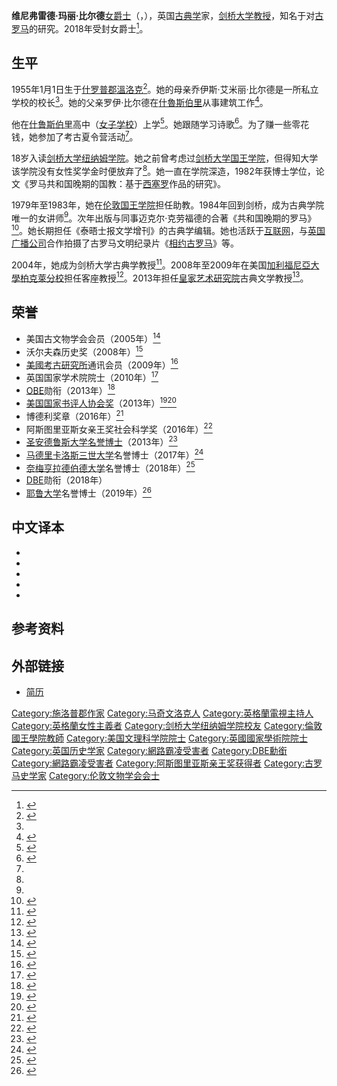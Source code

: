 {{Infobox academic
| name               = 玛丽·比尔德
| honorific_suffix   = {{postnominals|country=GBR|DBE|FSA|FBA|size=100%}}
| image              = Mary Beard UC3M 2017 (cropped).JPG
| image_size         = 
| alt                = 玛丽·比尔德
| caption            = 2017年
| birth_date         = {{Birth date and age|df=yes|1955|01|01}}
| birth_place        = 英国[[什罗普郡|什罗普郡]][[溫洛克|溫洛克]]
| death_date         = 
| death_place        = 
| death_cause        = 
| religion           = 
| awards             = {{plain list|
* 沃尔夫森历史奖（2009年）
* [[阿斯图里亚斯亲王奖|阿斯图里亚斯亲王奖]]（2016年）}}
| alma_mater         = [[剑桥大学纽纳姆学院|剑桥大学纽纳姆学院]]
| thesis_title       = The state religion in the late Roman Republic: a study based on the works of Cicero
| thesis_year        = 1982
| doctoral_advisor   = [[约翰·A·克鲁克|约翰·A·克鲁克]]
| discipline         = [[古典學|古典學]]
| sub_discipline     = {{hlist|[[古罗马|古罗马]]|[[古羅馬藝術|古羅馬藝術]]}}
| workplaces         = {{plain list|
* [[伦敦国王学院|伦敦国王学院]] 
* [[剑桥大学纽纳姆学院|剑桥大学纽纳姆学院]]
* [[加利福尼亞大學柏克萊分校|加利福尼亞大學柏克萊分校]] }}
| notable_works      = 《[[相约古罗马|相约古罗马]]》<br />《[[SPQR_(书籍)|SPQR]]》
}}

'''维尼弗雷德·玛丽·比尔德'''[[女爵士|女爵士]]（{{lang-en|Dame Winifred Mary Beard}}，{{bd|1955年|1月1日|catIdx=Beard}}），英国[[古典學|古典学]]家，[[剑桥大学|剑桥大学]][[教授|教授]]，知名于对[[古罗马|古罗马]]的研究。2018年受封女爵士<ref name="LG">{{London Gazette |issue= 62310 |date= 9 June 2018 |page= B7 |supp= y }}</ref>。

==生平==
1955年1月1日生于[[什罗普郡|什罗普郡]][[溫洛克|溫洛克]]<ref Name="McCrum">{{cite news |url=https://www.theguardian.com/books/2008/aug/24/classics |title=Up Pompeii with the roguish don |first=Robert |last=McCrum |newspaper=[[The_Guardian|The Guardian]] |date=2008-08-24 |accessdate=2015-07-29 |archive-date=2015-09-16 |archive-url=https://web.archive.org/web/20150916202912/http://www.theguardian.com/books/2008/aug/24/classics |dead-url=no }}</ref>。她的母亲乔伊斯·艾米丽·比尔德是一所私立学校的校长<ref name=debrett/>。她的父亲罗伊·比尔德在[[什魯斯伯里|什魯斯伯里]]从事建筑工作<ref name=debrett>{{cite web |title=BEARD, Prof (Winifred) Mary |work=[[德倍礼|Debrett's]] |year=2008 |url=http://www.credoreference.com/entry/7696274 |accessdate=2008-07-16 |archive-date=2012-05-26 |archive-url=https://www.webcitation.org/67wJVoJAX?url=http://www.credoreference.com/loginwayf.do;jsessionid=1E28F6210671F054035DF40F152C4915.us-web-004 |dead-url=no }}</ref>。

他在[[什鲁斯伯里|什鲁斯伯里]]高中（[[單性別教育|女子学校]]）上学<ref>{{cite news|last1=Laity|first1=Interview by Paul|title=A life in writing: Mary Beard, Britain's best-known classicist|url=https://www.theguardian.com/books/2007/nov/10/featuresreviews.guardianreview19|accessdate=2017-12-04|work=The Guardian|date=2007-11-10|archive-date=2021-01-25|archive-url=https://web.archive.org/web/20210125034314/https://www.theguardian.com/books/2007/nov/10/featuresreviews.guardianreview19|dead-url=no}}</ref>。她跟随{{tsl|en|Frank McEachran|弗兰克·麦克伊克兰}}学习诗歌<ref>{{cite web|last1=McCrum|first1=Robert|title=Interview with Mary Beard, the classical world's most provocative figure|url=https://www.theguardian.com/books/2008/aug/24/classics|website=The Observer|accessdate=2017-12-04|date=2008-08-23|archive-date=2015-09-16|archive-url=https://web.archive.org/web/20150916202912/http://www.theguardian.com/books/2008/aug/24/classics|dead-url=no}}</ref>。为了赚一些零花钱，她参加了考古夏令营活动<ref Name="McCrum"/>。

18岁入读[[剑桥大学纽纳姆学院|剑桥大学纽纳姆学院]]。她之前曾考虑过[[剑桥大学国王学院|剑桥大学国王学院]]，但得知大学该学院没有女性奖学金时便放弃了<ref name="McCrum"/>。她一直在学院深造，1982年获博士学位，论文《罗马共和国晚期的国教：基于[[西塞罗|西塞罗]]作品的研究》。

1979年至1983年，她在[[伦敦国王学院|伦敦国王学院]]担任助教。1984年回到剑桥，成为古典学院唯一的女讲师<ref name=debrett/>。次年出版与同事迈克尔·克劳福德的合著《共和国晚期的罗马》<ref>{{cite book |title=Rome in the Late Republic: Problems and Interpretations |last1=Beard| first1= Mary|last2=Crawford | first2=Michael | publisher = Gerald Duckworth | location=London | date=1985}}</ref>。她长期担任《泰晤士报文学增刊》的古典学编辑。她也活跃于[[互联网|互联网]]，与[[英国广播公司|英国广播公司]]合作拍摄了古罗马文明纪录片《[[相约古罗马|相约古罗马]]》等。

2004年，她成为剑桥大学古典学教授<ref name=CURep>{{cite journal |url=http://www.admin.cam.ac.uk/reporter/2004-05/weekly/5992/12.html |title=Appointments, reappointments, and grants of title |date=2005-03-02 |journal=Cambridge University Reporter |number=5992 |volume=CXXXV.20 |access-date=2020-10-07 |archive-date=2012-01-17 |archive-url=https://web.archive.org/web/20120117201138/http://www.admin.cam.ac.uk/reporter/2004-05/weekly/5992/12.html |dead-url=no }}</ref>。2008年至2009年在美国[[加利福尼亞大學柏克萊分校|加利福尼亞大學柏克萊分校]]担任客座教授<ref>{{cite web |title=The Sather Professor |work=University of California, Berkeley Department of Classics |url=http://classics.berkeley.edu/people/sather.php |accessdate=2008-07-16  |archiveurl=https://www.webcitation.org/69U4gOySq?url=http://classics.berkeley.edu/people/sather.php |archivedate=2012-07-28}}</ref>。2013年担任[[皇家艺术研究院|皇家艺术研究院]]古典文学教授<ref>{{cite news |url=https://www.independent.co.uk/arts-entertainment/books/news/mary-beard-named-as-royal-academy-of-arts-professor-of-ancient-literature-8567757.html |title=Mary Beard named as Royal Academy of Arts professor of ancient literature |first=Nick |last=Clark |newspaper=The Independent |date=2013-04-10 |accessdate=2020-10-07 |archive-date=2017-12-04 |archive-url=https://web.archive.org/web/20171204061359/https://www.independent.co.uk/arts-entertainment/books/news/mary-beard-named-as-royal-academy-of-arts-professor-of-ancient-literature-8567757.html |dead-url=no }}</ref>。

==荣誉==
*美国古文物学会会员（2005年）<ref>{{cite web |url=http://www.sal.org.uk/history/listoffellows/?letter=B |title=List of Fellows (B) |work=Society of Antiquaries of London |archiveurl=https://web.archive.org/web/20120624063338/http://www.sal.org.uk/history/listoffellows/?letter=B |archivedate=2012-06-24}}</ref>
*沃尔夫森历史奖（2008年）<ref name="Thorpe 2012">{{cite news |url=https://www.theguardian.com/theobserver/2012/apr/29/observer-profile-mary-beard |date=2012-04-29 |newspaper=The Guardian |first=Vanessa |last=Thorpe |title=Mary Beard: the classicist with the common touch |accessdate=2020-10-07 |archive-date=2021-01-29 |archive-url=https://web.archive.org/web/20210129033224/http://www.theguardian.com/theobserver/2012/apr/29/observer-profile-mary-beard |dead-url=no }}</ref>
*[[美國考古研究所|美國考古研究所]]通讯会员（2009年）<ref>{{Cite web|url=https://www.archaeological.org/about/corresponding|title=Corresponding Members|work=Archaeological Institute of America|language=en|access-date=2018-11-10|archive-date=2020-12-04|archive-url=https://web.archive.org/web/20201204075218/https://www.archaeological.org/about/corresponding/|dead-url=no}}</ref>
*英国国家学术院院士（2010年）<ref name="FBA">{{cite web|title=Professor Mary Beard|url=https://www.britac.ac.uk/users/professor-mary-beard|website=British Academy|accessdate=2018-03-05}}</ref>
*[[大英帝國勳章|OBE]]勋衔（2013年）<ref>{{London Gazette |issue=60367 |date=29 December 2012 |page=9 |supp=y}}</ref>
*[[美国国家书评人协会奖|美国国家书评人协会奖]]（2013年）<ref>{{cite web |url=http://www.mhpbooks.com/nbcc-finalists-announced |title=NBCC finalists announced |work=Melville House Publishing |first=Kirsten |last=Reach |date=2014-01-14 |access-date=2020-10-07 |archive-date=2021-03-08 |archive-url=https://web.archive.org/web/20210308003643/https://www.mhpbooks.com/nbcc-finalists-announced/ |dead-url=no }}</ref><ref>{{cite web |url=http://bookcritics.org/blog/archive/announcing-the-national-book-critics-awards-finalists |title=Announcing the National Book Critics Awards Finalists for Publishing Year 2013 |work=National Book Critics Circle |date=2014-01-14 |accessdate=2017-01-29 |archive-url=https://web.archive.org/web/20140115014055/http://bookcritics.org/blog/archive/announcing-the-national-book-critics-awards-finalists |archive-date=2014-01-15}}</ref>
*博德利奖章（2016年）<ref>{{cite news |title=Mary Beard joins list of famous names including Stephen Hawking and Hilary Mantel to receive Bodleian Libraries medal |url=http://www.oxfordmail.co.uk/news/14294028.Mary_Beard_joins_list_of_famous_names_to_receive_Bodleian_Libraries_medal |accessdate=2016-02-24 |newspaper=Oxford Mail |date=2016-02-22 |archive-date=2019-03-30 |archive-url=https://web.archive.org/web/20190330044003/https://www.oxfordmail.co.uk/news/14294028.Mary_Beard_joins_list_of_famous_names_to_receive_Bodleian_Libraries_medal/ |dead-url=no }}</ref>
*阿斯图里亚斯女亲王奖社会科学奖（2016年）<ref>{{cite web |url=http://www.fpa.es/en/princess-of-asturias-awards/laureates/2016-mary-beard.html?especifica=0&idCategoria=0&anio=2016&especifica=0 |title=List of Laureates: Mary Beard |work=FPA |publisher=Fundación Princesa de Asturias |accessdate=2017-01-29 |archive-date=2020-12-06 |archive-url=https://web.archive.org/web/20201206010218/https://www.fpa.es/en/princess-of-asturias-awards/laureates/2016-mary-beard.html?especifica=0&idCategoria=0&anio=2016&especifica=0 |dead-url=no }}</ref>
*[[圣安德鲁斯大学|圣安德鲁斯大学]][[名誉学位|名誉博士]]（2013年）<ref>{{Cite web |url=https://www.st-andrews.ac.uk/graduation/previous-graduation/honorary-graduates/ |title=Honorary Graduates |access-date=2020-01-25 |archive-url=https://web.archive.org/web/20160707015920/http://www.st-andrews.ac.uk/graduation/previous-graduation/honorary-graduates/ |archive-date=2016-07-07}}</ref>
*[[马德里卡洛斯三世大学|马德里卡洛斯三世大学]]名誉博士（2017年）<ref>{{cite web |url=https://www.uc3m.es/ss/Satellite/UC3MInstitucional/en/Detalle/Comunicacion_C/1371236330578/1371215537949/Researcher_and_populizer_Mary_Beard,_UC3M_Honorary_Doctor |title=Mary Beard : UC3M |date=2017-09-04 |website=UC3M |access-date=2017-10-14 |archive-date=2020-12-04 |archive-url=https://web.archive.org/web/20201204024339/https://www.uc3m.es/ss/Satellite/UC3MInstitucional/en/Detalle/Comunicacion_C/1371236330578/1371215537949/Researcher_and_populizer_Mary_Beard,_UC3M_Honorary_Doctor |dead-url=no }}</ref>
*[[奈梅亨拉德伯德大学|奈梅亨拉德伯德大学]]名誉博士（2018年）<ref>{{cite web|url=https://www.ru.nl/english/news-agenda/news/vm/2018/february/honorary-doctorates-radboud-university-2018/|title=Honorary Doctorates for Daniel Dennett, Mary Beard, Stephen Pacala and Jeroen Brouwers|access-date=2020-10-07|archive-date=2021-08-15|archive-url=https://web.archive.org/web/20210815171553/https://www.ru.nl/english/news-agenda/news/vm/2018/february/honorary-doctorates-radboud-university-2018/|dead-url=no}}</ref>
*[[大英帝國勳章|DBE]]勋衔（2018年）
*[[耶鲁大学|耶鲁大学]]名誉博士（2019年）<ref>{{Cite web|url=http://www.ox.ac.uk/news/2018-03-22-honorary-degree-recipients-2018-announced|title=Honorary degree recipients for 2018 announced|website=University of Oxford|language=en|access-date=2019-05-20|archive-date=2021-03-16|archive-url=https://web.archive.org/web/20210316053021/https://www.ox.ac.uk/news/2018-03-22-honorary-degree-recipients-2018-announced|dead-url=no}}</ref>

==中文译本==
*{{cite book |translator=王迪 |title=古罗马的笑：演说家、弄臣和猴子 |date=2020 |publisher=广西师范大学出版社 |isbn=9787559828989}}
*{{cite book |translator=刘漪 |title=女性与权力：一份宣言 |date=2019 |publisher=天津人民出版社 |isbn=9787201142722}}
*{{cite book |translator=熊宸; 王晨 |title=庞贝：一座罗马城市的生与死 |date=2019 |publisher=民主与建设出版社 |isbn=9787513925242}}
*{{cite book |translator=王晨 |title=[[SPQR_(书籍)|罗马元老院与人民：一部古罗马史]] |date=2018 |publisher=民主与建设出版社 |isbn=9787513922494}}
*{{cite book |translator=董乐山 |title=当代学术入门：古典学 |date=1998 |publisher=辽宁教育出版社 |isbn=9787538250282}}

==参考资料==
{{Reflist|2}}

==外部链接==
* [http://www.classics.cam.ac.uk/directory/mary-beard 简历] {{Wayback|url=http://www.classics.cam.ac.uk/directory/mary-beard |date=20210417042838 }}

{{阿斯图里亚斯亲王奖获得者|social-sciences}}
{{Authority control}}

{{DEFAULTSORT:Beard, Mary}}
[[Category:施洛普郡作家|Category:施洛普郡作家]]
[[Category:马奇文洛克人|Category:马奇文洛克人]]
[[Category:英格蘭電視主持人|Category:英格蘭電視主持人]]
[[Category:英格蘭女性主義者|Category:英格蘭女性主義者]]
[[Category:剑桥大学纽纳姆学院校友|Category:剑桥大学纽纳姆学院校友]]
[[Category:倫敦國王學院教師|Category:倫敦國王學院教師]]
[[Category:美国文理科学院院士|Category:美国文理科学院院士]]
[[Category:英國國家學術院院士|Category:英國國家學術院院士]]
[[Category:英国历史学家|Category:英国历史学家]]
[[Category:網路霸凌受害者|Category:網路霸凌受害者]]
[[Category:DBE勳銜|Category:DBE勳銜]]
[[Category:網路霸凌受害者|Category:網路霸凌受害者]]
[[Category:阿斯图里亚斯亲王奖获得者|Category:阿斯图里亚斯亲王奖获得者]]
[[Category:古罗马史学家|Category:古罗马史学家]]
[[Category:伦敦文物学会会士|Category:伦敦文物学会会士]]